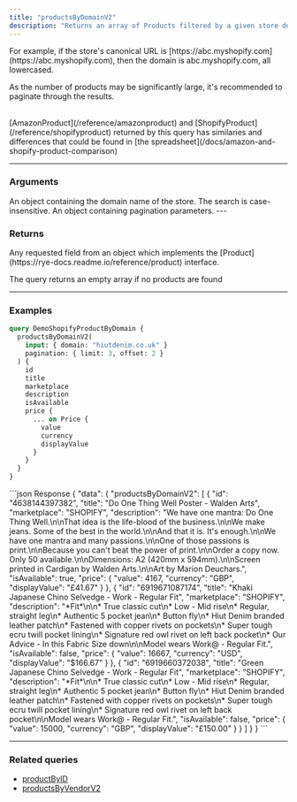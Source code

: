 ```yaml
---
title: "productsByDomainV2"
description: "Returns an array of Products filtered by a given store domain. This query can be used for paging through a set of products from a domain from Shopify."
---
```


<Note>
  For example, if the store's canonical URL is [https://abc.myshopify.com](https://abc.myshopify.com), then the domain is abc.myshopify.com, all lowercased.

  As the number of products may be significantly large, it's recommended to paginate through the results.
</Note>

<br />

<Note>
  [AmazonProduct](/reference/amazonproduct) and [ShopifyProduct](/reference/shopifyproduct) returned by this query has similaries and differences that could be found in [the spreadsheet](/docs/amazon-and-shopify-product-comparison)
</Note>

---

### Arguments

<ParamField path="input" type="ProductsByDomainInput!">
  An object containing the domain name of the store. The search is case-insensitive.
</ParamField>
<ParamField path="pagination" type="OffsetPaginationInput!">
  An object containing pagination parameters.
</ParamField>
---

### Returns

<ParamField path="Product" type="Product">
  Any requested field from an object which implements the [Product](https://rye-docs.readme.io/reference/product) interface.
</ParamField>

<Note>The query returns an empty array if no products are found</Note>

---

### Examples

```GraphQL GraphQL
query DemoShopifyProductByDomain {
  productsByDomainV2(
    input: { domain: "hiutdenim.co.uk" }
    pagination: { limit: 3, offset: 2 }
  ) {
    id
    title
    marketplace
    description
    isAvailable
    price {
      ... on Price {
        value
        currency
        displayValue
      }
    }
  }
}
```

<ResponseExample>
```json Response
{
  "data": {
    "productsByDomainV2": [
      {
        "id": "4638144397382",
        "title": "Do One Thing Well Poster - Walden Arts",
        "marketplace": "SHOPIFY",
        "description": "We have one mantra: Do One Thing Well.\n\nThat idea is the life-blood of the business.\n\nWe make jeans. Some of the best in the world.\n\nAnd that it is. It's enough.\n\nWe have one mantra and many passions.\n\nOne of those passions is print.\n\nBecause you can't beat the power of print.\n\nOrder a copy now. Only 50 available.\n\nDimensions: A2 (420mm x 594mm).\n\nScreen printed in Cardigan by Walden Arts.\n\nArt by Marion Deuchars.",
        "isAvailable": true,
        "price": {
          "value": 4167,
          "currency": "GBP",
          "displayValue": "£41.67"
        }
      },
      {
        "id": "6919671087174",
        "title": "Khaki Japanese Chino Selvedge - Work - Regular Fit",
        "marketplace": "SHOPIFY",
        "description": "*Fit*\n\n* True classic cut\n* Low - Mid rise\n* Regular, straight leg\n* Authentic 5 pocket jean\n* Button fly\n* Hiut Denim branded leather patch\n* Fastened with copper rivets on pockets\n* Super tough ecru twill pocket lining\n* Signature red owl rivet on left back pocket\n* Our Advice - In this Fabric Size down\n\nModel wears Work@ - Regular Fit.",
        "isAvailable": false,
        "price": {
          "value": 16667,
          "currency": "USD",
          "displayValue": "$166.67"
        }
      },
      {
        "id": "6919660372038",
        "title": "Green Japanese Chino Selvedge - Work - Regular Fit",
        "marketplace": "SHOPIFY",
        "description": "*Fit*\n\n* True classic cut\n* Low - Mid rise\n* Regular, straight leg\n* Authentic 5 pocket jean\n* Button fly\n* Hiut Denim branded leather patch\n* Fastened with copper rivets on pockets\n* Super tough ecru twill pocket lining\n* Signature red owl rivet on left back pocket\n\nModel wears Work@ - Regular Fit.",
        "isAvailable": false,
        "price": {
          "value": 15000,
          "currency": "GBP",
          "displayValue": "£150.00"
        }
      }
    ]
  }
}
```
</ResponseExample>

---

### Related queries

* [productByID](/reference/productbyid)
* [productsByVendorV2](/reference/productsbyvendorv2)